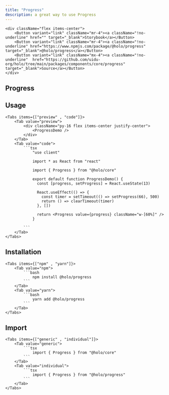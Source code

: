```yaml
---
title: "Progress"
description: a great way to use Progress
---
```



    <div className="flex items-center">
        <Button variant="link" className="mr-4"><a className="!no-underline" href="" target="_blank">Storybook</a></Button>
        <Button variant="link" className="mr-4"><a className="!no-underline" href="https://www.npmjs.com/package/@holo/progress" target="_blank">@holo/progress</a></Button>
        <Button variant="link" className="mx-4"><a className="!no-underline"  href="https://github.com/uidu-org/holo/tree/main/packages/components/core/progress" target="_blank">Source</a></Button>
    </div>

## Progress

<ProgressDemo />

## Usage

    <Tabs items={["preview" , "code"]}>
        <Tab value="preview">
            <div className="py-16 flex items-center justify-center">
                <ProgressDemo />
            </div>
        </Tab>
        <Tab value="code">
            ```tsx
                "use client"

                import * as React from "react"

                import { Progress } from "@holo/core"

                export default function ProgressDemo() {
                  const [progress, setProgress] = React.useState(13)

                  React.useEffect(() => {
                    const timer = setTimeout(() => setProgress(66), 500)
                    return () => clearTimeout(timer)
                  }, [])

                  return <Progress value={progress} className="w-[60%]" />
                }

            ```
        </Tab>
    </Tabs>

## Installation

    <Tabs items={["npm" , "yarn"]}>
        <Tab value="npm">
            ```bash
                npm install @holo/progress
            ```
        </Tab>
        <Tab value="yarn">
            ```bash
                yarn add @holo/progress
            ```
        </Tab>
    </Tabs>

## Import

    <Tabs items={["generic" , "individual"]}>
        <Tab value="generic">
            ```tsx
                import { Progress } from "@holo/core"
            ```
        </Tab>
        <Tab value="individual">
            ```tsx
                import { Progress } from "@holo/progress"
            ```
        </Tab>
    </Tabs>
